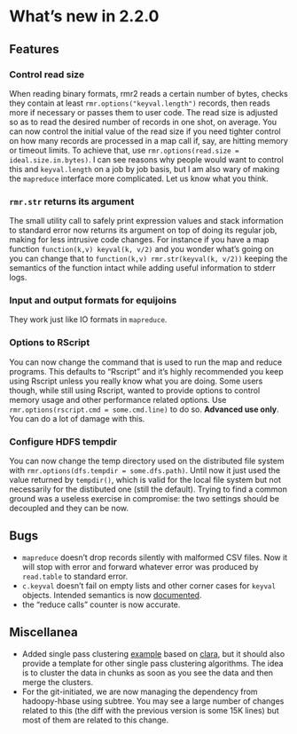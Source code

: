 # What's new in 2.2.0 

## Features

### Control read size

When reading binary formats, rmr2 reads a certain number of bytes, checks they contain at least `rmr.options("keyval.length")` records, then reads more if necessary or passes them to user code. The read size is adjusted so as to read the desired number of records in one shot, on average. You can now control the initial value of the read size if you need tighter control on how many records are processed in a map call if, say, are hitting memory or timeout limits. To achieve that, use `rmr.options(read.size = ideal.size.in.bytes)`. I can see reasons why people would want to control this and `keyval.length` on a job by job basis, but I am also wary of making the `mapreduce` interface more complicated. Let us know what you think.

### `rmr.str` returns its argument

The small utility call to safely print expression values and stack information to standard error now returns its argument on top of doing its regular job, making for less intrusive code changes. For instance if you have a map function `function(k,v) keyval(k, v/2)` and you wonder what's going on you can change that to `function(k,v) rmr.str(keyval(k, v/2))` keeping the semantics of the function intact while adding useful information to stderr logs.

### Input and output formats for equijoins

They work just like IO formats in `mapreduce`.

### Options to RScript

You can now change the command that is used to run the map and reduce programs. This defaults to "Rscript" and it's highly recommended you keep using Rscript unless you really know what you are doing. Some users though, while still using Rscript, wanted to provide options to control memory usage and other performance related options. Use `rmr.options(rscript.cmd = some.cmd.line)` to do so. **Advanced use only**. You can do a lot of damage with this.

### Configure HDFS tempdir

You can now change the temp directory used on the distributed file system with `rmr.options(dfs.tempdir = some.dfs.path)`. Until now it just used the value returned by `tempdir()`, which is valid for the local file system but not necessarily for the distibuted one (still the default). Trying to find a common ground was a useless exercise in compromise: the two settings should be decoupled and they can be now.


## Bugs

* `mapreduce` doesn't drop records silently with malformed CSV files. Now it will stop with error and forward whatever error was produced by `read.table` to standard error.
* `c.keyval` doesn't fail on empty lists and other corner cases for `keyval` objects. Intended semantics is now [documented](https://github.com/RevolutionAnalytics/RHadoop/wiki/Keyval-types-and-combinations).
* the "reduce calls" counter is now accurate.


## Miscellanea

* Added single pass clustering [example](../pkg/examples/cluster.mr.R) based on [clara](cran.r-project.org/web/packages/cluster/cluster.pdf
), but it should also provide a template for other single pass clustering algorithms. The idea is to cluster the data in chunks as soon as you see the data and then merge the clusters.
* For the git-initiated, we are now managing the dependency from hadoopy-hbase using subtree. You may see a large number of changes related to this (the diff with the previous version is some 15K lines) but most of them are related to this change.
